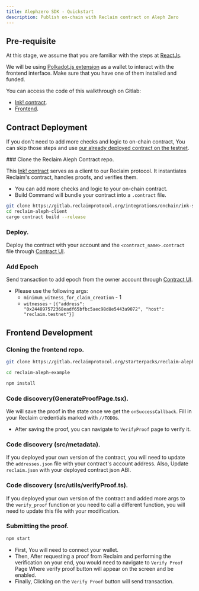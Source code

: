 ```yaml
---
title: Alephzero SDK - Quickstart
description: Publish on-chain with Reclaim contract on Aleph Zero
---
```



## Pre-requisite

At this stage, we assume that you are familiar with the steps at [ReactJs](/js/frontend-example).

We will be using [Polkadot.js extension](https://polkadot.js.org/extension/) as a wallet to interact with the frontend interface. Make sure that you have one of them installed and funded.

You can access the code of this walkthrough on Gitlab:

- [Ink! contract](https://gitlab.reclaimprotocol.org/integrations/onchain/ink-sdk.git).
- [Frontend](https://gitlab.reclaimprotocol.org/starterpacks/reclaim-aleph-example).

## Contract Deployment

If you don't need to add more checks and logic to on-chain contract, You can skip those steps and use [our already deployed contract on the testnet](https://ui.use.ink/contract/5FB2yCSyjJbKjMJXP8dgZ1kWa7Rin2x9afxzUbmRAaWEj43P).

<Steps>
### Clone the Reclaim Aleph Contract repo.

This [Ink! contract](https://gitlab.reclaimprotocol.org/integrations/onchain/ink-sdk.git) serves as a client to our Reclaim protocol. It instantiates Reclaim's contract, handles proofs, and verifies them.

- You can add more checks and logic to your on-chain contract.
- Build Command will bundle your contract into a `.contract` file.

```bash copy
git clone https://gitlab.reclaimprotocol.org/integrations/onchain/ink-sdk.git
cd reclaim-aleph-client
cargo contract build --release
```

### Deploy.

Deploy the contract with your account and the `<contract_name>.contract` file through [Contract UI](https://ui.use.ink/).

### Add Epoch

Send transaction to add epoch from the owner account through [Contract UI](https://ui.use.ink/).

- Please use the following args:
  - `minimum_witness_for_claim_creation` - 1
  - `witnesses` - `[{"address": "0x244897572368eadf65bfbc5aec98d8e5443a9072", "host": "reclaim.testnet"}]`

</Steps>

## Frontend Development

<Steps>

### Cloning the frontend repo.

```bash
git clone https://gitlab.reclaimprotocol.org/starterpacks/reclaim-aleph-example

cd reclaim-aleph-example

npm install
```

### Code discovery(GenerateProofPage.tsx).

We will save the proof in the state once we get the `onSuccessCallback`. Fill in your Reclaim credentials marked with `//TODO`s.

- After saving the proof, you can navigate to `VerifyProof` page to verify it.

### Code discovery (src/metadata).

If you deployed your own version of the contract, you will need to update the `addresses.json` file with your contract's account address.
Also, Update `reclaim.json` with your deployed contract json ABI.

### Code discovery (src/utils/verifyProof.ts).

If you deployed your own version of the contract and added more args to the `verify_proof` function or you need to call a different function,
you will need to update this file with your modification.

### Submitting the proof.

```bash
npm start
```

- First, You will need to connect your wallet.
- Then, After requesting a proof from Reclaim and performing the verification on your end, you would need to navigate to `Verify Proof` Page
  Where verify proof button will appear on the screen and be enabled.
- Finally, Clicking on the `Verify Proof` button will send transaction.

</Steps>
